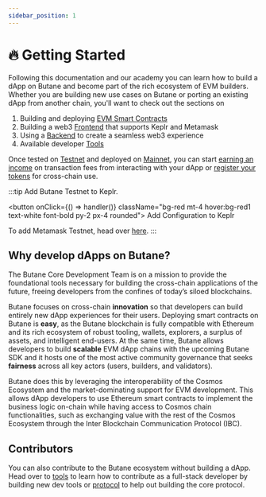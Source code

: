 ```yaml
---
sidebar_position: 1
---
```


# 🔥 Getting Started

Following this documentation and our academy you can learn how to build a dApp on Butane and become part of the rich
ecosystem of EVM builders. Whether you are building new use cases on Butane or porting an existing dApp from
another chain, you'll want to check out the sections on

1. Building and deploying [EVM Smart Contracts](./develop/smart-contracts)
2. Building a web3 [Frontend](./develop/build-a-dApp/build-a-frontend#wallet-integration) that supports Keplr and Metamask
3. Using a [Backend](./develop/create-backend) to create a seamless web3 experience
4. Available developer [Tools](./tools/index.md)


Once tested on [Testnet](./../develop/testnet) and deployed on [Mainnet](./../develop/mainnet), you can
start [earning an income](./../develop/mainnet#revenue) on transaction fees from interacting with your dApp or
[register your tokens](./../develop/mainnet#token-registration) for cross-chain use.


:::tip
Add Butane Testnet to Keplr.

<button onClick={() => handler()} className="bg-red mt-4 hover:bg-red1 text-white font-bold py-2 px-4 rounded">
  Add Configuration to Keplr
</button>

To add Metamask Testnet, head over [here](https://chainlist.org/?testnets=true&search=Butane).
:::

## Why develop dApps on Butane?

The Butane Core Development Team is on a mission to provide the foundational tools necessary for building the cross-chain
applications of the future, freeing developers from the confines of today’s siloed blockchains.

Butane focuses on cross-chain **innovation** so that developers can build entirely new dApp experiences for their users.
Deploying smart contracts on Butane is **easy**, as the Butane blockchain is fully compatible with Ethereum and its rich
ecosystem of robust tooling, wallets, explorers, a surplus of assets, and intelligent end-users. At the same time,
Butane allows developers to build **scalable** EVM dApp chains with the upcoming Butane SDK and it hosts one of the
most active community governance that seeks **fairness** across all key actors (users, builders, and validators).

Butane does this by leveraging the interoperability of the Cosmos Ecosystem and the market-dominating support for EVM
development. This allows dApp developers to use Ethereum smart contracts to implement the business logic on-chain
while having access to Cosmos chain functionalities, such as exchanging value with the rest of the Cosmos Ecosystem
through the Inter Blockchain Communication Protocol (IBC).

## Contributors

You can also contribute to the Butane ecosystem without building a dApp. Head over to [tools](./tools/index.md) to learn
how to contribute as a full-stack developer by building new dev tools or [protocol](../protocol) to help
out building the core protocol.

